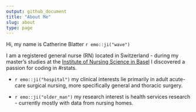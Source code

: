 ```yaml
---
output: github_document
title: "About Me"
slug: about
type: page
---
```

<!-- about.md is generated from about.Rmd. Please edit that file -->

<!-- ![](/images/catherine.png) -->

Hi, my name is Catherine Blatter `r emo::ji("wave")`

I am a registered general nurse (RN) located in Switzerland - during my master's studies at the [Institute of Nursing Science in Basel](https://nursing.unibas.ch) I discovered a passion for coding in #rstats.  

 - `r emo::ji("hospital")` my clinical interests lie primarily in adult acute-care surgical nursing, 
 more specifically general and thoracic surgery.
 
 - `r emo::ji("older_man")` my research interest is health services research - currently mostly with data from nursing homes.


